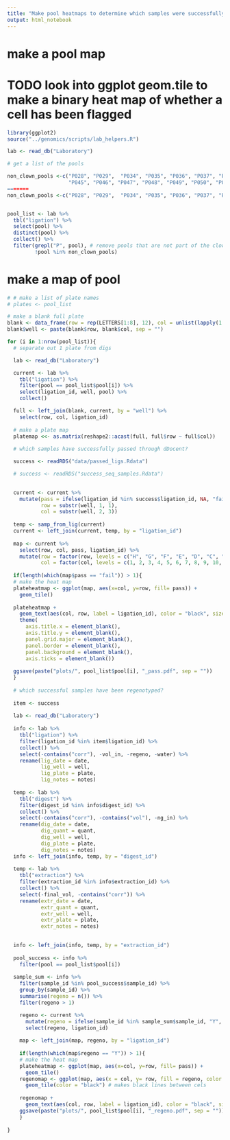 ```yaml
---
title: "Make pool heatmaps to determine which samples were successfully genotyped"
output: html_notebook
---
```


# make a pool map 

# TODO look into ggplot geom.tile to make a binary heat map of whether a cell has been flagged

```r
library(ggplot2)
source("../genomics/scripts/lab_helpers.R")

lab <- read_db("Laboratory")

# get a list of the pools

non_clown_pools <-c("P028", "P029",  "P034", "P035", "P036", "P037", "P038", "P043", "P044",
                    "P045", "P046", "P047", "P048", "P049", "P050", "P051", "P052") 
=======
non_clown_pools <-c("P028", "P029",  "P034", "P035", "P036", "P037", "P038", "P043", "P044", "P045", "P046", "P047", "P048", "P049", "P050", "P051", "P052") 


pool_list <- lab %>% 
  tbl("ligation") %>% 
  select(pool) %>% 
  distinct(pool) %>% 
  collect() %>% 
  filter(grepl("P", pool), # remove pools that are not part of the clownfish project
         !pool %in% non_clown_pools) 
```

# make a map of pool

```r

# # make a list of plate names
# plates <- pool_list

# make a blank full plate
blank <- data_frame(row = rep(LETTERS[1:8], 12), col = unlist(lapply(1:12, rep, 8)))
blank$well <- paste(blank$row, blank$col, sep = "")

for (i in 1:nrow(pool_list)){
  # separate out 1 plate from digs

  lab <- read_db("Laboratory")

  current <- lab %>% 
    tbl("ligation") %>% 
    filter(pool == pool_list$pool[i]) %>% 
    select(ligation_id, well, pool) %>% 
    collect()

  full <- left_join(blank, current, by = "well") %>% 
    select(row, col, ligation_id)
  
  # make a plate map
  platemap <<- as.matrix(reshape2::acast(full, full$row ~ full$col))
  
  # which samples have successfully passed through dDocent?

  success <- readRDS("data/passed_ligs.Rdata")

  # success <- readRDS("success_seq_samples.Rdata")

  
  current <- current %>%
    mutate(pass = ifelse(ligation_id %in% success$ligation_id, NA, "fail"), 
           row = substr(well, 1, 1), 
           col = substr(well, 2, 3))
  
  temp <- samp_from_lig(current)
  current <- left_join(current, temp, by = "ligation_id")
  
  map <- current %>% 
    select(row, col, pass, ligation_id) %>% 
    mutate(row = factor(row, levels = c("H", "G", "F", "E", "D", "C", "B", "A")), 
           col = factor(col, levels = c(1, 2, 3, 4, 5, 6, 7, 8, 9, 10, 11, 12)))
  
  if(length(which(map$pass == "fail")) > 1){
  # make the heat map
  plateheatmap <- ggplot(map, aes(x=col, y=row, fill= pass)) + 
    geom_tile()
  
  plateheatmap + 
    geom_text(aes(col, row, label = ligation_id), color = "black", size = 4) +
    theme(
      axis.title.x = element_blank(),
      axis.title.y = element_blank(),
      panel.grid.major = element_blank(),
      panel.border = element_blank(),
      panel.background = element_blank(),
      axis.ticks = element_blank())
  
  ggsave(paste("plots/", pool_list$pool[i], "_pass.pdf", sep = ""))
  }
  
  # which successful samples have been regenotyped?
  
  item <- success
  
  lab <- read_db("Laboratory")
  
  info <- lab %>% 
    tbl("ligation") %>% 
    filter(ligation_id %in% item$ligation_id) %>% 
    collect() %>% 
    select(-contains("corr"), -vol_in, -regeno, -water) %>% 
    rename(lig_date = date,
           lig_well = well, 
           lig_plate = plate, 
           lig_notes = notes)
  
  temp <- lab %>% 
    tbl("digest") %>% 
    filter(digest_id %in% info$digest_id) %>% 
    collect() %>% 
    select(-contains("corr"), -contains("vol"), -ng_in) %>% 
    rename(dig_date = date,
           dig_quant = quant, 
           dig_well = well, 
           dig_plate = plate, 
           dig_notes = notes)
  info <- left_join(info, temp, by = "digest_id")
  
  temp <- lab %>% 
    tbl("extraction") %>% 
    filter(extraction_id %in% info$extraction_id) %>% 
    collect() %>%
    select(-final_vol, -contains("corr")) %>% 
    rename(extr_date = date, 
           extr_quant = quant, 
           extr_well = well,
           extr_plate = plate, 
           extr_notes = notes)

  
  info <- left_join(info, temp, by = "extraction_id")
  
  pool_success <- info %>% 
    filter(pool == pool_list$pool[i])
  
  sample_sum <- info %>% 
    filter(sample_id %in% pool_success$sample_id) %>% 
    group_by(sample_id) %>% 
    summarise(regeno = n()) %>% 
    filter(regeno > 1)

    regeno <- current %>% 
      mutate(regeno = ifelse(sample_id %in% sample_sum$sample_id, "Y", NA)) %>% 
      select(regeno, ligation_id)
    
    map <- left_join(map, regeno, by = "ligation_id")
    
    if(length(which(map$regeno == "Y")) > 1){
    # make the heat map
    plateheatmap <- ggplot(map, aes(x=col, y=row, fill= pass)) + 
      geom_tile()
    regenomap <- ggplot(map, aes(x = col, y= row, fill = regeno, color = "blue")) +
      geom_tile(color = "black") # makes black lines between cels
    
    regenomap + 
      geom_text(aes(col, row, label = ligation_id), color = "black", size = 4) 
    ggsave(paste("plots/", pool_list$pool[i], "_regeno.pdf", sep = ""))
    }
    
}

```

